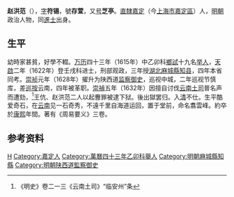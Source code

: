 '''赵洪范'''（{{bd|？||？|catIdx=Z趙}}），[[表字|字]]'''符锡'''，號'''存萱'''，又[[号|号]]'''芝亭'''。[[南直隸|直隸]][[嘉定州_(元朝)|嘉定]]（今[[上海市|上海市]][[嘉定區|嘉定區]]）人，[[明朝|明朝]]政治人物，同[[進士|進士]]出身。

== 生平 ==
幼時家甚貧，好學不輟。[[万历|万历]]四十三年（1615年）中乙卯科[[鄉試|鄉試]]十九名[[举人|举人]]，[[天啟_(明朝)|天啟]]二年（1622年）登壬戌科进士，刑部观政，三年授[[湖北|湖北]][[麻城縣|麻城縣]][[知县|知县]]，四年本省同考。[[崇祯|崇祯]]元年（1628年）擢升为陕西道[[监察御史|监察御史]]，巡视中城，二年巡视节慎库，差[[巡按|巡按]]云南，四年被革职。[[崇禎|崇禎]]五年（1632年）因擅自讨伐[[云南土司|云南土司]]普名声而遭劾，<ref>《明史》卷二一三《云南土司》“临安州”条</ref>王伉、赵洪范二人以起釁罪被逮下狱。後出獄罢归。入[[清|清]]不仕。生平酷爱奇石，在[[云南|云南]]见一石奇秀，不遠千里自海道运回，置于堂前，命名翥雲峰。約卒於[[康熙|康熙]]年間。著有《周易要义》三卷。

== 参考资料 ==
{{reflist}}

{{start box}}
{{s-off}}
{{s-before|[[戈允禮|戈允禮]]}}
{{s-title|明朝麻城縣知縣|1624年－1628年}}
{{s-after|[[蔣煜|蔣煜]]}}
{{end box}}

{{天啓二年壬戌科殿試金榜}}

{{Authority control}}

{{DEFAULTSORT:Zhao趙}}
[[Category:趙姓|H]]
[[Category:嘉定人|Category:嘉定人]]
[[Category:萬曆四十三年乙卯科舉人|Category:萬曆四十三年乙卯科舉人]]
[[Category:明朝麻城縣知縣|Category:明朝麻城縣知縣]]
[[Category:明朝陕西道監察御史|Category:明朝陕西道監察御史]]